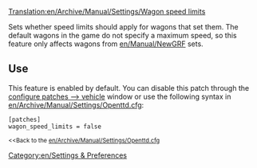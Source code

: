 [[Translation:en/Archive/Manual/Settings/Wagon speed limits]]


Sets whether speed limits should apply for wagons that set them. The default wagons in the game do not specify a maximum speed, so this feature only affects wagons from [[en/Manual/NewGRF]] sets.

== Use ==

This feature is enabled by default. You can disable this patch through the [[en/Archive/Manual/Settings/Advanced Settings/Vehicles#Enable wagon speed limits|configure patches --> vehicle]] window or use the following syntax in [[en/Archive/Manual/Settings/Openttd.cfg]]:

 [patches]
 wagon_speed_limits = false
<small><<Back to the [[en/Archive/Manual/Settings/Openttd.cfg]]</small>
[[Category:en/Settings & Preferences]]